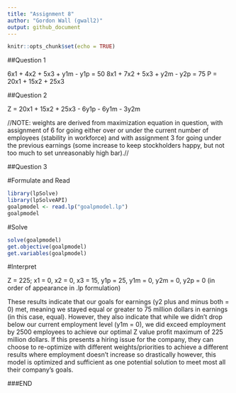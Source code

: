 ---
title: "Assignment 8"
author: "Gordon Wall (gwall2)"
output: github_document
---

```{r setup, include=FALSE}
knitr::opts_chunk$set(echo = TRUE)
```

##Question 1

6x1 + 4x2 + 5x3 + y1m - y1p = 50
8x1 + 7x2 + 5x3 + y2m - y2p = 75
P = 20x1 + 15x2 + 25x3

##Question 2

Z = 20x1 + 15x2 + 25x3 - 6y1p - 6y1m - 3y2m

//NOTE: weights are derived from maximization equation in question, with assignment of 6 for going either over or under the current number of employees (stability in workforce) and with assignment 3 for going under the previous earnings (some increase to keep stockholders happy, but not too much to set unreasonably high bar).//

##Question 3

#Formulate and Read

```{r}
library(lpSolve)
library(lpSolveAPI)
goalpmodel <- read.lp("goalpmodel.lp")
goalpmodel
```

#Solve

```{r}
solve(goalpmodel)
get.objective(goalpmodel)
get.variables(goalpmodel)
```

#Interpret

Z = 225; x1 = 0, x2 = 0, x3 = 15, y1p = 25, y1m = 0, y2m = 0, y2p = 0 (in order of appearance in .lp formulation)

These results indicate that our goals for earnings (y2 plus and minus both = 0) met, meaning we stayed equal or greater to 75 million dollars in earnings (in this case, equal). However, they also indicate that while we didn't drop below our current employment level (y1m = 0), we did exceed employment by 2500 employees to achieve our optimal Z value profit maximum of 225 million dollars. If this presents a hiring issue for the company, they can choose to re-optimize with different weights/priorities to achieve a different results where employment doesn't increase so drastically however, this model is optimized and sufficient as one potential solution to meet most all their company's goals.

###END